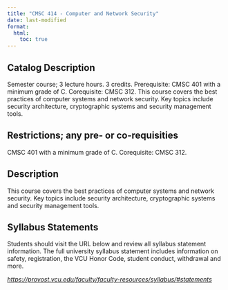 ```yaml
---
title: "CMSC 414 - Computer and Network Security"
date: last-modified
format:
  html:
    toc: true
---
```


## Catalog Description

Semester course; 3 lecture hours. 3 credits. Prerequisite: CMSC 401 with a minimum grade of C. Corequisite: CMSC 312. This course covers the best practices of computer systems and network security. Key topics include security architecture, cryptographic systems and security management tools.


## Restrictions; any pre- or co-requisities
 
CMSC 401 with a minimum grade of C. Corequisite: CMSC 312.

## Description

This course covers the best practices of computer systems and network security. Key topics include security architecture, cryptographic systems and security management tools.

## Syllabus Statements

Students should visit the URL below and review all syllabus statement information. The full university syllabus statement includes information on safety, registration, the VCU Honor Code, student conduct, withdrawal and more.

*<https://provost.vcu.edu/faculty/faculty-resources/syllabus/#statements>*


